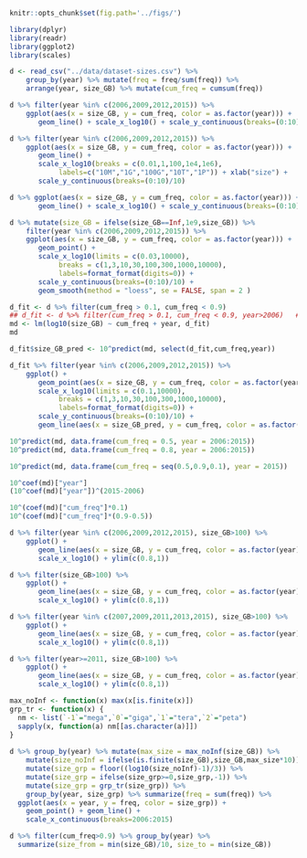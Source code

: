 ```r
knitr::opts_chunk$set(fig.path='../figs/')
```

```r
library(dplyr)
library(readr)
library(ggplot2)
library(scales)

d <- read_csv("../data/dataset-sizes.csv") %>% 
    group_by(year) %>% mutate(freq = freq/sum(freq)) %>% 
    arrange(year, size_GB) %>% mutate(cum_freq = cumsum(freq)) 
```

```r

d %>% filter(year %in% c(2006,2009,2012,2015)) %>% 
    ggplot(aes(x = size_GB, y = cum_freq, color = as.factor(year))) +
       geom_line() + scale_x_log10() + scale_y_continuous(breaks=(0:10)/10) 
```

```r
d %>% filter(year %in% c(2006,2009,2012,2015)) %>% 
    ggplot(aes(x = size_GB, y = cum_freq, color = as.factor(year))) +
       geom_line() +
       scale_x_log10(breaks = c(0.01,1,100,1e4,1e6), 
            labels=c("10M","1G","100G","10T","1P")) + xlab("size") +
       scale_y_continuous(breaks=(0:10)/10)
```

```r
d %>% ggplot(aes(x = size_GB, y = cum_freq, color = as.factor(year))) +
       geom_line() + scale_x_log10() + scale_y_continuous(breaks=(0:10)/10) 
```

```r
d %>% mutate(size_GB = ifelse(size_GB==Inf,1e9,size_GB)) %>% 
    filter(year %in% c(2006,2009,2012,2015)) %>% 
    ggplot(aes(x = size_GB, y = cum_freq, color = as.factor(year))) +
       geom_point() +
       scale_x_log10(limits = c(0.03,10000),
            breaks = c(1,3,10,30,100,300,1000,10000), 
            labels=format_format(digits=0)) +
       scale_y_continuous(breaks=(0:10)/10) +
       geom_smooth(method = "loess", se = FALSE, span = 2 )
```

```r

d_fit <- d %>% filter(cum_freq > 0.1, cum_freq < 0.9)
## d_fit <- d %>% filter(cum_freq > 0.1, cum_freq < 0.9, year>2006)   ## rm outlier
md <- lm(log10(size_GB) ~ cum_freq + year, d_fit)
md

d_fit$size_GB_pred <- 10^predict(md, select(d_fit,cum_freq,year))
```


```r

d_fit %>% filter(year %in% c(2006,2009,2012,2015)) %>% 
    ggplot() +
       geom_point(aes(x = size_GB, y = cum_freq, color = as.factor(year))) +
       scale_x_log10(limits = c(0.1,10000), 
            breaks = c(1,3,10,30,100,300,1000,10000), 
            labels=format_format(digits=0)) +
       scale_y_continuous(breaks=(0:10)/10) +
       geom_line(aes(x = size_GB_pred, y = cum_freq, color = as.factor(year)))
```

```r
10^predict(md, data.frame(cum_freq = 0.5, year = 2006:2015))
10^predict(md, data.frame(cum_freq = 0.8, year = 2006:2015))

10^predict(md, data.frame(cum_freq = seq(0.5,0.9,0.1), year = 2015))

10^coef(md)["year"]
(10^coef(md)["year"])^(2015-2006)

10^(coef(md)["cum_freq"]*0.1)
10^(coef(md)["cum_freq"]*(0.9-0.5))
```

```r
d %>% filter(year %in% c(2006,2009,2012,2015), size_GB>100) %>%
    ggplot() +
       geom_line(aes(x = size_GB, y = cum_freq, color = as.factor(year))) +
       scale_x_log10() + ylim(c(0.8,1))
```

```r
d %>% filter(size_GB>100) %>%
    ggplot() + 
       geom_line(aes(x = size_GB, y = cum_freq, color = as.factor(year))) +
       scale_x_log10() + ylim(c(0.8,1))
```

```r
d %>% filter(year %in% c(2007,2009,2011,2013,2015), size_GB>100) %>% 
    ggplot() +
       geom_line(aes(x = size_GB, y = cum_freq, color = as.factor(year))) +
       scale_x_log10() + ylim(c(0.8,1))
```

```r
d %>% filter(year>=2011, size_GB>100) %>% 
    ggplot() +
       geom_line(aes(x = size_GB, y = cum_freq, color = as.factor(year))) +
       scale_x_log10() + ylim(c(0.8,1))
```

```r

max_noInf <- function(x) max(x[is.finite(x)])
grp_tr <- function(x) { 
  nm <- list(`-1`="mega",`0`="giga",`1`="tera",`2`="peta")
  sapply(x, function(a) nm[[as.character(a)]])
}
  
d %>% group_by(year) %>% mutate(max_size = max_noInf(size_GB)) %>% 
    mutate(size_noInf = ifelse(is.finite(size_GB),size_GB,max_size*10)) %>% 
    mutate(size_grp = floor((log10(size_noInf)-1)/3)) %>% 
    mutate(size_grp = ifelse(size_grp>=0,size_grp,-1)) %>% 
    mutate(size_grp = grp_tr(size_grp)) %>% 
    group_by(year, size_grp) %>% summarize(freq = sum(freq)) %>% 
  ggplot(aes(x = year, y = freq, color = size_grp)) +
    geom_point() + geom_line() +
    scale_x_continuous(breaks=2006:2015)
```

```r
d %>% filter(cum_freq>0.9) %>% group_by(year) %>% 
  summarize(size_from = min(size_GB)/10, size_to = min(size_GB))
```



